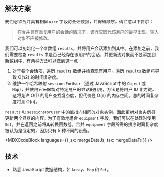 

## 解决方案

我们必须合并具有相同 `user` 字段的会话数据，并保留顺序。请注意以下要求：

> 在合并具有重复用户的会话的情况下，该行应取代该用户的最早出现。输入对象不应被修改。

我们可以初始化一个新数组 `results`，并将用户会话添加到其中。在添加之前，我们需要检查 `results` 中是否已经存在该用户的会话，并更新该对象而不是添加到新数组中。有两种方法可以做到这一点：

1. 对于每个会话项，遍历 `results` 数组并检查现有用户。遍历 `results` 数组将导致 O(n<exp>2</exp>) 的时间复杂度。
2. 维护一个哈希映射 `sessionsForUser`（通过 JavaScript 中的 `Object` 或 `Map`），并使用它来保留对特定用户的会话的引用，方法是将用户 ID 作为键。这将允许 O(1) 的用户查找复杂度，但代价是 O(n) 的内存空间。总的时间复杂度将是 O(n)。

`results` 和 `sessionsForUser` 中的值指向相同的对象实例，因此更新对象实例将更新两个容器的内容。为了有效地组合 `equipment` 字段，我们可以在处理时使用 `Set`，并在返回之前将其转换回数组。合并 `equipment` 字段所需的排序时间复杂度被认为是恒定的，因为只有 5 种不同的设备。

<MDXCodeBlock languages={{ jsx: mergeDataJs, tsx: mergeDataTs }} />

## 技术

* 熟悉 JavaScript 数据结构，如 `Array`、`Map` 和 `Set`。
